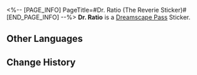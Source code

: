 <%-- [PAGE_INFO]
PageTitle=#Dr. Ratio (The Reverie Sticker)#
[END_PAGE_INFO] --%>
{{Stub|Location information}}
{{Item Infobox
|title       = Dr. Ratio
|id          = 223010
|image       = Dreamscape Pass Sticker Dr. Ratio (The Reverie Sticker).png{{subst:void|<!--$UPLOAD:<<SpriteOutput/TravelBrochure/StickFigures/223010.png>-<Dreamscape Pass Sticker Dr. Ratio (The Reverie Sticker).png>-<Item Icons>>-->}}
|type        = Dreamscape Pass Sticker
|type2       = The Reverie Stickers
|invCategory = 
|rarity      = 4
|effect      = 
|description = Digital stickers that can be used to decorate the pages of the Dreamtour Handbook. They come in many different styles.
|source1     = [[Find your Landing Point in the Dreamscape]]
}}
{{Description|Even if asked by thousands of people, the answer will never change: It's Doctor, not a PhD.}}
'''Dr. Ratio''' is a [[Dreamscape Pass]] Sticker.

==Other Languages==
{{Other Languages
|en   = Dr. Ratio
|zhs  = 真理医生
|zht  = 真理醫生
|ja   = Dr.レイシオ
|ko   = Dr. 레이시오
|es   = Dr. Ratio
|fr   = Dr&nbsp;Ratio
|ru   = Доктор Рацио
|th   = Dr. Ratio
|vi   = Dr. Ratio
|de   = Dr. Wahrheit
|id   = Dr. Ratio
|pt   = Dr. Ratio
}}

==Change History==
{{Change History|2.0}}